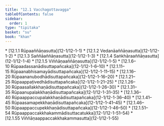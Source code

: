```yaml
---
title: "12.1 Vacchagottavagga"
tableOfContents: false
sidebar:
  order: 1
type: "tipitaka"
basket: "su"
book: "khan"
---
```



<DynamicBreadcrumb />



<TableOfContents book="khan" section="12.1">
* [12.1.1 Rūpaaññāṇasutta](12-1/12-1-1)
* [12.1.2 Vedanāaññāṇasutta](12-1/12-1-2)
* [12.1.3 Saññāaññāṇasutta](12-1/12-1-3)
* [12.1.4 Saṅkhāraaññāṇasutta](12-1/12-1-4)
* [12.1.5 Viññāṇaaññāṇasutta](12-1/12-1-5)
* [12.1.6–10 Rūpaadassanādisuttapañcaka](12-1/12-1-6–10)
* [12.1.11–15 Rūpaanabhisamayādisuttapañcaka](12-1/12-1-11–15)
* [12.1.16–20 Rūpaananubodhādisuttapañcaka](12-1/12-1-16–20)
* [12.1.21–25 Rūpaappaṭivedhādisuttapañcaka](12-1/12-1-21–25)
* [12.1.26–30 Rūpaasallakkhaṇādisuttapañcaka](12-1/12-1-26–30)
* [12.1.31–35 Rūpaanupalakkhaṇādisuttapañcaka](12-1/12-1-31–35)
* [12.1.36–40 Rūpaappaccupalakkhaṇādisuttapañcaka](12-1/12-1-36–40)
* [12.1.41–45 Rūpaasamapekkhaṇādisuttapañcaka](12-1/12-1-41–45)
* [12.1.46–50 Rūpaappaccupekkhaṇādisuttapañcaka](12-1/12-1-46–50)
* [12.1.51–54 Rūpaappaccakkhakammādisuttacatukka](12-1/12-1-51–54)
* [12.1.55 Viññāṇaappaccakkhakammasutta](12-1/12-1-55)
</TableOfContents>